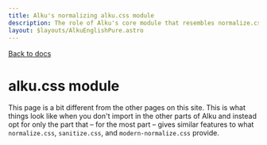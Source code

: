 ```yaml
---
title: Alku's normalizing alku.css module
description: The role of Alku's core module that resembles normalize.css, sanitize.css, and modern-normalize.css
layout: $layouts/AlkuEnglishPure.astro
---
```



<nav style="margin-block: 16px;">
	<a href="/alku/docs">
		<span style="display:flex; gap: 8px;">
			<Icon href="/icons/chevron-left.svg" />
			<span>Back to docs</span>
		</span>
	</a>
</nav>

# alku.css module

This page is a bit different from the other pages on this site. This is what things look like when you don't import in
the other parts of Alku and instead opt for only the part that &ndash; for the most part &ndash; gives similar features
to what `normalize.css`, `sanitize.css`, and `modern-normalize.css` provide.
